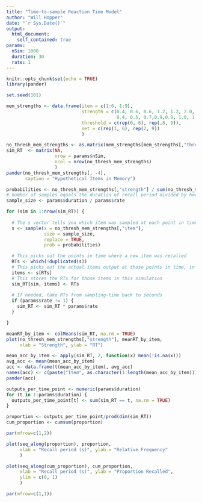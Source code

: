 ```yaml
---
title: "Time-to-sample Reaction Time Model"
author: "Will Hopper"
date: "`r Sys.Date()`"
output:
  html_document:
    self_contained: true
params:
  nSim: 1000
  duration: 30
  rate: 1
---
```


```r
knitr::opts_chunk$set(echo = TRUE)
library(pander)
```

```r
set.seed(101)
```

```r
mem_strengths <- data.frame(item = c(1:6, 1:9),
                            strength = c(0.4, 0.6, 0.6, 1.2, 1.2, 2.0,
                                         0.4, 0.5, 0.7,0.9,0.9, 1.0, 1.0,1.8, 1.8),
                            threshold = c(rep(0, 6), rep(.8, 9)),
                            set = c(rep(1, 6), rep(2, 9))
                            )
```

```r
no_thresh_mem_strengths <- as.matrix(mem_strengths[mem_strengths[,"threshold"] == 0,])
sim_RT  <- matrix(NA,
                  nrow = params$nSim,
                  ncol = nrow(no_thresh_mem_strengths)
                  )
pander(no_thresh_mem_strengths[, -4],
       caption = "Hypothetical Items in Memory")
```

```r
probabilities <- no_thresh_mem_strengths[,"strength"] / sum(no_thresh_mem_strengths[,"strength"])
# number of samples equals the duration of recall period divided by how long each sample takes (i.e., sampling rate)
sample_size <- params$duration / params$rate

for (sim in 1:nrow(sim_RT)) {
  
  # The s vector tells you which item was sampled at each point in time
  s <- sample(x = no_thresh_mem_strengths[,"item"],
              size = sample_size,
              replace = TRUE,
              prob = probabilities)

  # This picks out the points in time where a new item was recalled
  RTs <- which(!duplicated(s))
  # This picks out the actual items output at those points in time, in the order they were output
  items <- s[RTs]
  # This stores the RTs for those items in this simulation
  sim_RT[sim, items] <- RTs
  
  # If needed, take RTs from sampling-time back to seconds
  if (params$rate != 1) {
    sim_RT <- sim_RT * params$rate
  }

}
```

```r
meanRT_by_item <- colMeans(sim_RT, na.rm = TRUE)
plot(no_thresh_mem_strengths[,"strength"], meanRT_by_item,
     xlab = "Strength", ylab = "RT")

mean_acc_by_item <- apply(sim_RT, 2, function(x) mean(!is.na(x)))
avg_acc <- mean(mean_acc_by_item)
acc <- data.frame(t(mean_acc_by_item), avg_acc)
names(acc) <- c(paste("Item", as.character(1:length(mean_acc_by_item))), "Avg.")
pander(acc)

outputs_per_time_point <- numeric(params$duration)
for (t in 1:params$duration) {
  outputs_per_time_point[t] <- sum(sim_RT == t, na.rm = TRUE)
}

proportion <- outputs_per_time_point/prod(dim(sim_RT))
cum_proportion <- cumsum(proportion)

par(mfrow=c(1,2))

plot(seq_along(proportion), proportion,
     xlab = "Recall period (s)", ylab = "Relative Frequency"
     )

plot(seq_along(cum_proportion), cum_proportion,
     xlab = "Recall period (s)", ylab = "Proportion Recalled",
     ylim = c(0, 1)
     )

par(mfrow=c(1,1))
```
